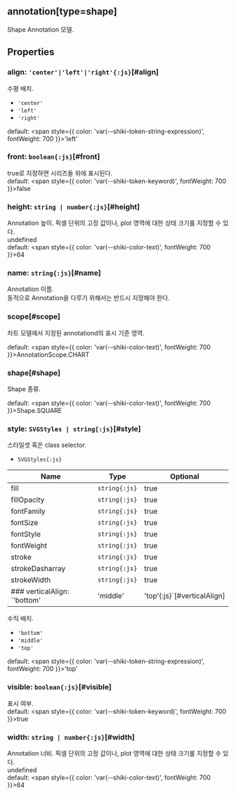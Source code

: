 ## annotation[type=shape]
Shape Annotation 모델.
## Properties

### align: `'center'|'left'|'right'{:js}`[#align]
수평 배치.  
- `'center'` 
- `'left'` 
- `'right'` 

default: <span style={{ color: 'var(--shiki-token-string-expression)', fontWeight: 700 }}>'left'</span>
### front: `boolean{:js}`[#front]
true로 지정하면 시리즈들 위에 표시된다.  
default: <span style={{ color: 'var(--shiki-token-keyword)', fontWeight: 700 }}>false</span>
### height: `string | number{:js}`[#height]
Annotation 높이.
픽셀 단위의 고정 값이나, plot 영역에 대한 상태 크기롤 지정할 수 있다.  
undefined  
default: <span style={{ color: 'var(--shiki-color-text)', fontWeight: 700 }}>64</span>
### name: `string{:js}`[#name]
Annotation 이름.\
동적으로 Annotation을 다루기 위해서는 반드시 지정해야 한다.  

### scope[#scope]
차트 모델에서 지정된 annotationd의 표시 기준 영역.  


default: <span style={{ color: 'var(--shiki-color-text)', fontWeight: 700 }}>AnnotationScope.CHART</span>
### shape[#shape]
Shape 종류.  


default: <span style={{ color: 'var(--shiki-color-text)', fontWeight: 700 }}>Shape.SQUARE</span>
### style: `SVGStyles | string{:js}`[#style]
스타일셋 혹은 class selector.  
- `SVGStyles{:js}` 

| Name | Type | Optional |  
| ----- | ----- | ----- |  
| fill | `string{:js}` | true |  
| fillOpacity | `string{:js}` | true |  
| fontFamily | `string{:js}` | true |  
| fontSize | `string{:js}` | true |  
| fontStyle | `string{:js}` | true |  
| fontWeight | `string{:js}` | true |  
| stroke | `string{:js}` | true |  
| strokeDasharray | `string{:js}` | true |  
| strokeWidth | `string{:js}` | true |
### verticalAlign: `'bottom'|'middle'|'top'{:js}`[#verticalAlign]
수직 배치.  
- `'bottom'` 
- `'middle'` 
- `'top'` 

default: <span style={{ color: 'var(--shiki-token-string-expression)', fontWeight: 700 }}>'top'</span>
### visible: `boolean{:js}`[#visible]
표시 여부.  
default: <span style={{ color: 'var(--shiki-token-keyword)', fontWeight: 700 }}>true</span>
### width: `string | number{:js}`[#width]
Annotation 너비.
픽셀 단위의 고정 값이나, plot 영역에 대한 상태 크기롤 지정할 수 있다.  
undefined  
default: <span style={{ color: 'var(--shiki-color-text)', fontWeight: 700 }}>64</span>